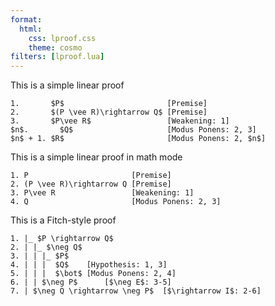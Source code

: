```yaml
---
format:
  html:
    css: lproof.css
    theme: cosmo
filters: [lproof.lua]
---
```

This is a simple linear proof

::: {.lproof} :::

    1.       $P$                       [Premise]
    2.       $(P \vee R)\rightarrow Q$ [Premise]
    3.       $P\vee R$                 [Weakening: 1]
    $n$.       $Q$                     [Modus Ponens: 2, 3]
    $n$ + 1. $R$                       [Modus Ponens: 2, $n$]

:::

This is a simple linear proof in math mode

::: {.lproof .as-math} :::
    
    1. P                       [Premise]
    2. (P \vee R)\rightarrow Q [Premise]
    3. P\vee R                 [Weakening: 1]
    4. Q                       [Modus Ponens: 2, 3]

:::

This is a Fitch-style proof

::: {.lproof} :::

    1. |_ $P \rightarrow Q$   
    2. | |_ $\neg Q$
    3. | | |_ $P$  
    4. | | |  $Q$    [Hypothesis: 1, 3]
    5. | | |  $\bot$ [Modus Ponens: 2, 4]
    6. | | $\neg P$      [$\neg E$: 3-5]
    7. | $\neg Q \rightarrow \neg P$  [$\rightarrow I$: 2-6]

:::




          